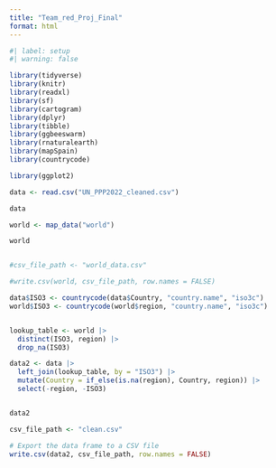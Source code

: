 ---
title: "Team_red_Proj_Final"
format: html
---

```{r}
#| label: setup
#| warning: false

library(tidyverse)
library(knitr)
library(readxl)
library(sf)
library(cartogram)
library(dplyr)
library(tibble)
library(ggbeeswarm)
library(rnaturalearth)
library(mapSpain)
library(countrycode)

library(ggplot2)
```


```{r}
data <- read.csv("UN_PPP2022_cleaned.csv")

data

```




```{r}
world <- map_data("world")

world



```


```{r}
#csv_file_path <- "world_data.csv"

#write.csv(world, csv_file_path, row.names = FALSE)

```


```{r}
data$ISO3 <- countrycode(data$Country, "country.name", "iso3c")
world$ISO3 <- countrycode(world$region, "country.name", "iso3c")


lookup_table <- world |> 
  distinct(ISO3, region) |>
  drop_na(ISO3) 

data2 <- data |>
  left_join(lookup_table, by = "ISO3") |>
  mutate(Country = if_else(is.na(region), Country, region)) |>
  select(-region, -ISO3)  


data2


```

```{r}
csv_file_path <- "clean.csv"

# Export the data frame to a CSV file
write.csv(data2, csv_file_path, row.names = FALSE)

```